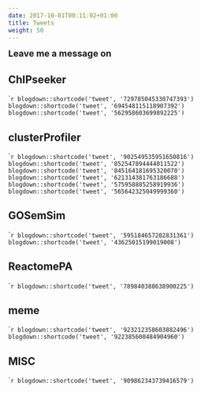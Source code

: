```yaml
---
date: 2017-10-01T00:11:02+01:00
title: Tweets
weight: 50
---
```



<link rel="stylesheet" href="https://guangchuangyu.github.io/css/font-awesome.min.css">

<font size="4">**Leave me a message on <a href="https://twitter.com/guangchuangyu"><i class="fa fa-twitter fa-lg"></i></a>**</font>


## ChIPseeker

````r
blogdown::shortcode('tweet', '729785045330747393')
blogdown::shortcode('tweet', '694548115118907392')
blogdown::shortcode('tweet', '562958603699892225')
```

## clusterProfiler

````r
blogdown::shortcode('tweet', '902549535951650816')
blogdown::shortcode('tweet', '852547894444011522')
blogdown::shortcode('tweet', '845164181695320070')
blogdown::shortcode('tweet', '621314381763186688')
blogdown::shortcode('tweet', '575958885258919936')
blogdown::shortcode('tweet', '565642325049999360')
```

## GOSemSim

````r
blogdown::shortcode('tweet', '595184657202831361')
blogdown::shortcode('tweet', '43625015199019008')
```

## ReactomePA

````r
blogdown::shortcode('tweet', '789840388638900225')
```

## meme

````r
blogdown::shortcode('tweet', '923212358603882496')
blogdown::shortcode('tweet', '922385600484904960')
```

## MISC

````r
blogdown::shortcode('tweet', '909862343739416579')
```
